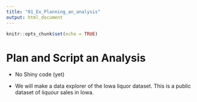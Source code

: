 ```yaml
---
title: "01_Ex_Planning_an_analysis"
output: html_document
---
```


```r
knitr::opts_chunk$set(echo = TRUE)
```

# Plan and Script an Analysis

- No Shiny code (yet)

- We will make a data explorer of the Iowa liquor dataset. This is a public dataset of liquour sales in Iowa.
